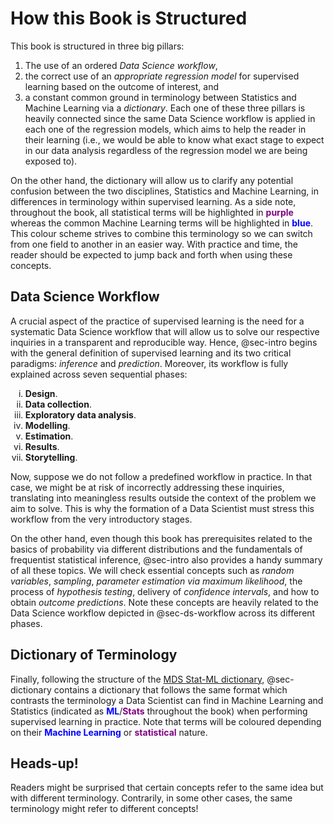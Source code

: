 # How this Book is Structured {.unnumbered}

This book is structured in three big pillars:

1.  The use of an ordered *Data Science workflow*,
2.  the correct use of an *appropriate regression model* for supervised learning based on the outcome of interest, and
3.  a constant common ground in terminology between Statistics and Machine Learning via a *dictionary*. Each one of these three pillars is heavily connected since the same Data Science workflow is applied in each one of the regression models, which aims to help the reader in their learning (i.e., we would be able to know what exact stage to expect in our data analysis regardless of the regression model we are being exposed to).

On the other hand, the dictionary will allow us to clarify any potential confusion between the two disciplines, Statistics and Machine Learning, in differences in terminology within supervised learning. As a side note, throughout the book, all statistical terms will be highlighted in [**purple**]{style="color: purple;"} whereas the common Machine Learning terms will be highlighted in [**blue**]{style="color: blue;"}. This colour scheme strives to combine this terminology so we can switch from one field to another in an easier way. With practice and time, the reader should be expected to jump back and forth when using these concepts.

## Data Science Workflow

A crucial aspect of the practice of supervised learning is the need for a systematic Data Science workflow that will allow us to solve our respective inquiries in a transparent and reproducible way. Hence, @sec-intro begins with the general definition of supervised learning and its two critical paradigms: *inference* and *prediction*. Moreover, its workflow is fully explained across seven sequential phases:

i.  **Design**.
ii. **Data collection**.
iii. **Exploratory data analysis**.
iv. **Modelling**.
v.  **Estimation**.
vi. **Results**.
vii. **Storytelling**.

Now, suppose we do not follow a predefined workflow in practice. In that case, we might be at risk of incorrectly addressing these inquiries, translating into meaningless results outside the context of the problem we aim to solve. This is why the formation of a Data Scientist must stress this workflow from the very introductory stages.

On the other hand, even though this book has prerequisites related to the basics of probability via different distributions and the fundamentals of frequentist statistical inference, @sec-intro also provides a handy summary of all these topics. We will check essential concepts such as *random variables*, *sampling*, *parameter estimation via maximum likelihood*, the process of *hypothesis testing*, delivery of *confidence intervals*, and how to obtain *outcome predictions*. Note these concepts are heavily related to the Data Science workflow depicted in @sec-ds-workflow across its different phases.


## Dictionary of Terminology

Finally, following the structure of the [MDS Stat-ML dictionary](https://ubc-mds.github.io/resources_pages/terminology/), @sec-dictionary contains a dictionary that follows the same format which contrasts the terminology a Data Scientist can find in Machine Learning and Statistics (indicated as [**ML**]{style="color: blue;"}/[**Stats**]{style="color: purple;"} throughout the book) when performing supervised learning in practice. Note that terms will be coloured depending on their [**Machine Learning**]{style="color: blue;"} or [**statistical**]{style="color: purple;"} nature.

::: {.callout-tip appearance="simple"}
## Heads-up!

Readers might be surprised that certain concepts refer to the same idea but with different terminology. Contrarily, in some other cases, the same terminology might refer to different concepts!
:::
